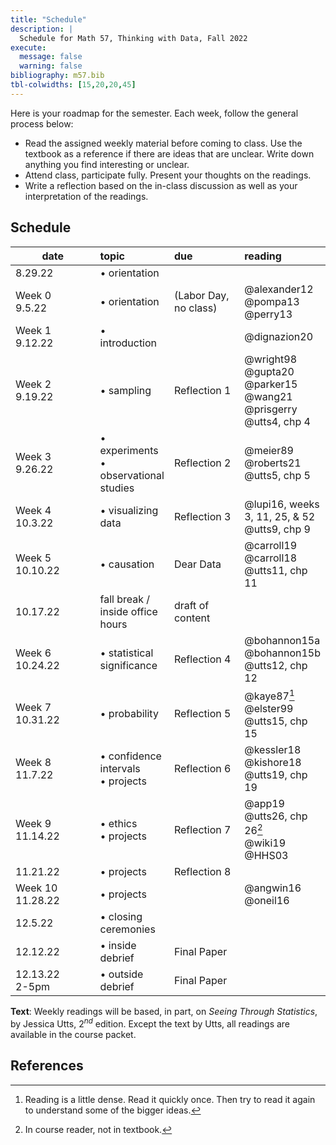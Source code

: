 ```yaml
---
title: "Schedule"
description: |
  Schedule for Math 57, Thinking with Data, Fall 2022
execute: 
  message: false
  warning: false
bibliography: m57.bib
tbl-colwidths: [15,20,20,45]
---
```


Here is your roadmap for the semester.  Each week, follow the general process below:

- Read the assigned weekly material before coming to class. Use the textbook as a reference if there are ideas that are unclear.  Write down anything you find interesting or unclear.
- Attend class, participate fully.  Present your thoughts on the readings.
- Write a reflection based on the in-class discussion as well as your interpretation of the readings.


## Schedule

:::{.column-body-outset}
| date | topic | due | reading |
|---------|:-----|:------|:------|
| 8.29.22     | • orientation   |    |     |
| Week 0 <br> 9.5.22     | • orientation | (Labor Day, no class)  |  @alexander12 <br> @pompa13 <br> @perry13   |
| Week 1 <br> 9.12.22 | • introduction | | @dignazion20 |
| Week 2 <br> 9.19.22 | • sampling | Reflection 1 | @wright98 <br> @gupta20 <br> @parker15 <br> @wang21 <br> @prisgerry <br> @utts4, chp 4|
| Week 3 <br> 9.26.22 | • experiments <br> • observational<br>  studies | Reflection 2 | @meier89 <br> @roberts21 <br> @utts5, chp 5 |
| Week 4 <br> 10.3.22 | • visualizing data | Reflection 3 | @lupi16, weeks 3, 11, 25, & 52 <br> @utts9, chp 9 |
| Week 5 <br> 10.10.22 | • causation | Dear Data | @carroll19 <br> @carroll18 <br> @utts11, chp 11|
| 10.17.22 | fall break / inside office hours | draft of content |  |
| Week 6 <br> 10.24.22 | • statistical <br> significance | Reflection 4 | @bohannon15a <br> @bohannon15b <br> @utts12, chp 12 |
| Week 7 <br> 10.31.22 | • probability | Reflection 5 | @kaye87^[Reading is a little dense.  Read it quickly once.  Then try to read it again to understand some of the bigger ideas.] <br> @elster99 <br> @utts15, chp 15 |
| Week 8 <br> 11.7.22 | • confidence <br> intervals <br> • projects | Reflection 6 | @kessler18 <br> @kishore18 <br> @utts19, chp 19 |
| Week 9 <br> 11.14.22 | • ethics <br> • projects | Reflection 7 | @app19 <br> @utts26, chp 26^[In course reader, not in textbook.] <br> @wiki19 <br> @HHS03 |
| 11.21.22 | • projects | Reflection 8 | |
| Week 10 <br> 11.28.22 | • projects | | @angwin16 <br> @oneil16 |
| 12.5.22 | • closing ceremonies | | |
| 12.12.22| • inside debrief | Final Paper | | 
| 12.13.22 <br> 2-5pm| • outside debrief | Final Paper | | 

:::


**Text**:  Weekly readings will be based, in part, on *Seeing Through Statistics*, by Jessica Utts, $2^{nd}$ edition.  Except the text by Utts, all readings are available in the course packet.

## References

::: {#refs}
:::
